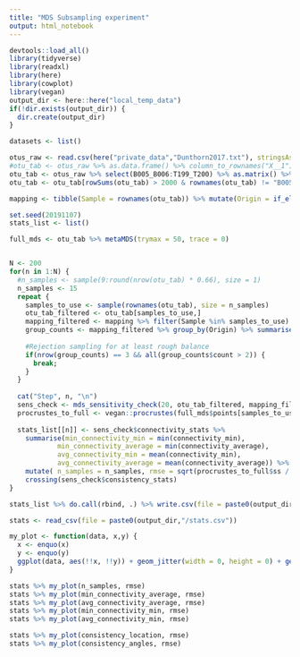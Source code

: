 ---
title: "MDS Subsampling experiment"
output: html_notebook
---


```{r setup}
devtools::load_all()
library(tidyverse)
library(readxl)
library(here)
library(cowplot)
library(vegan)
output_dir <- here::here("local_temp_data")
if(!dir.exists(output_dir)) {
  dir.create(output_dir)
}
```


```{r load data}
datasets <- list()

otus_raw <- read.csv(here("private_data","Dunthorn2017.txt"), stringsAsFactors = FALSE, sep = "\t")
#otu_tab <- otus_raw %>% as.data.frame() %>% column_to_rownames("X__1") %>% as.matrix()
otu_tab <- otus_raw %>% select(B005_B006:T199_T200) %>% as.matrix() %>% t()
otu_tab <- otu_tab[rowSums(otu_tab) > 2000 & rownames(otu_tab) != "B005_B006",]

mapping <- tibble(Sample = rownames(otu_tab)) %>% mutate(Origin = if_else(grepl("^B", Sample), "Panama", if_else(grepl("^L", Sample), "Costa Rica", "Ecuador")))

```


```{r}
set.seed(20191107)
stats_list <- list()

full_mds <- otu_tab %>% metaMDS(trymax = 50, trace = 0)


N <- 200
for(n in 1:N) {
  #n_samples <- sample(9:round(nrow(otu_tab) * 0.66), size = 1)
  n_samples <- 15
  repeat {
    samples_to_use <- sample(rownames(otu_tab), size = n_samples)
    otu_tab_filtered <- otu_tab[samples_to_use,]
    mapping_filtered <- mapping %>% filter(Sample %in% samples_to_use)
    group_counts <- mapping_filtered %>% group_by(Origin) %>% summarise(count = n())
    
    #Rejection sampling for at least rough balance
    if(nrow(group_counts) == 3 && all(group_counts$count > 2)) {
      break;
    }
  }
  
  cat("Step", n, "\n")
  sens_check <- mds_sensitivity_check(20, otu_tab_filtered, mapping_filtered, group_column = Origin, trace = 0, trymax = 50)
  procrustes_to_full <- vegan::procrustes(full_mds$points[samples_to_use,], sens_check$base_mds)
  
  stats_list[[n]] <- sens_check$connectivity_stats %>%    
    summarise(min_connectivity_min = min(connectivity_min),
            min_connectivity_average = min(connectivity_average),
            avg_connectivity_min = mean(connectivity_min),
            avg_connectivity_average = mean(connectivity_average)) %>%
    mutate( n_samples = n_samples, rmse = sqrt(procrustes_to_full$ss / n_samples)) %>%
    crossing(sens_check$consistency_stats)
}

stats_list %>% do.call(rbind, .) %>% write.csv(file = paste0(output_dir,"/stats.csv"))
```

```{r}
stats <- read_csv(file = paste0(output_dir,"/stats.csv"))
```


```{r}
my_plot <- function(data, x,y) {
  x <- enquo(x)
  y <- enquo(y)
  ggplot(data, aes(!!x, !!y)) + geom_jitter(width = 0, height = 0) + geom_smooth(method = "lm")
}

stats %>% my_plot(n_samples, rmse)
stats %>% my_plot(min_connectivity_average, rmse)
stats %>% my_plot(avg_connectivity_average, rmse)
stats %>% my_plot(min_connectivity_min, rmse)
stats %>% my_plot(avg_connectivity_min, rmse)


```

```{r}
stats %>% my_plot(consistency_location, rmse)
stats %>% my_plot(consistency_angles, rmse)

```

